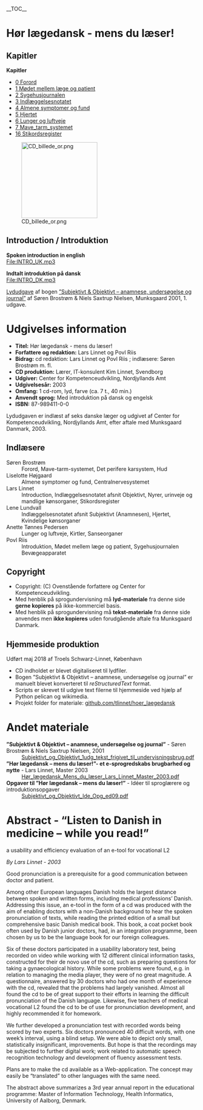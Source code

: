 __TOC__

= Hør lægedansk - mens du læser! =

== Kapitler ==

<div class="sidebar">

'''Kapitler'''

* [[0_Forord|0 Forord]]
* [[1_Mødet_mellem_læge_og_patient|1 Mødet mellem læge og patient]]
* [[2_Sygehusjournalen|2 Sygehusjournalen]]
* [[3_Indlæggelsesnotatet|3 Indlæggelsesnotatet]]
* [[4_Almene_symptomer_og_fund|4 Almene symptomer og fund]]
* [[5_Hjertet|5 Hjertet]]
* [[6_Lunger_og_luftveje|6 Lunger og luftveje]]
* [[7_Mave_tarm_systemet|7 Mave_tarm_systemet]]
* [[16_Stikordsregister|16 Stikordsregister]]


</div>
[[File:CD_billede_or.png|thumb|none|200px]]

== Introduction / Introduktion ==

'''Spoken introduction in english'''<br />
<html5media>File:INTRO_UK.mp3</html5media>

'''Indtalt introduktion på dansk'''<br />
<html5media>File:INTRO_DK.mp3</html5media>

[[Lydfiler|Lydudgave]] af bogen [[Media:Subjektivt_og_Objektivt_1udg_tekst_frigivet_til_undervisningsbrug.pdf|”Subjektivt &amp; Objektivt – anamnese, undersøgelse og journal”]] af Søren Brostrøm &amp; Niels Saxtrup Nielsen, Munksgaard 2001, 1. udgave.

= Udgivelses information =

* '''Titel:''' Hør lægedansk - mens du læser!
* '''Forfattere og redaktion:''' Lars Linnet og Povl Riis
* '''Bidrag:''' cd redaktion: Lars Linnet og Povl Riis ; indlæsere: Søren Brostrøm m. fl.
* '''CD produktion:''' Lærer, IT-konsulent Kim Linnet, Svendborg
* '''Udgiver:''' Center for Kompetenceudvikling, Nordjyllands Amt
* '''Udgivelsesår:''' 2003
* '''Omfang:''' 1 cd-rom, lyd, farve (ca. 7 t., 40 min.)
* '''Anvendt sprog:''' Med introduktion på dansk og engelsk
* '''ISBN:''' 87-989411-0-0

Lydudgaven er indlæst af seks danske læger og udgivet af Center for Kompetenceudvikling, Nordjyllands Amt, efter aftale med Munksgaard Danmark, 2003.

== Indlæsere ==

; Søren Brostrøm
: Forord, Mave-tarm-systemet, Det perifere karsystem, Hud
; Liselotte Højgaard
: Almene symptomer og fund, Centralnervesystemet
; Lars Linnet
: Introduction, Indlæggelsesnotatet afsnit Objektivt, Nyrer, urinveje og mandlige kønsorganer, Stikordsregister
; Lene Lundvall
: Indlæggelsesnotatet afsnit Subjektivt (Anamnesen), Hjertet, Kvindelige kønsorganer
; Anette Tønnes Pedersen
: Lunger og luftveje, Kirtler, Sanseorganer
; Povl Riis
: Introduktion, Mødet mellem læge og patient, Sygehusjournalen Bevægeapparatet

== Copyright ==

* Copyright: (C) Ovenstående forfattere og Center for Kompetenceudvikling.
* Med henblik på sprogundervisning må '''lyd-materiale''' fra denne side '''gerne kopieres''' på ikke-kommerciel basis.
* Med henblik på sprogundervisning må '''tekst-materiale''' fra denne side anvendes men '''ikke kopieres''' uden forudgående aftale fra Munksgaard Danmark.

== Hjemmeside produktion ==

Udført maj 2018 af Troels Schwarz-Linnet, København

* CD indholdet er blevet digitaliseret til lydfiler.
* Bogen ”Subjektivt &amp; Objektivt – anamnese, undersøgelse og journal” er manuelt blevet konverteret til ''reStructuredText'' format.
* Scripts er skrevet til udgive text filerne til hjemmeside ved hjælp af Python pelican og wikimedia.
* Projekt folder for materiale: [https://github.com/tlinnet/hoer_laegedansk github.com/tlinnet/hoer_laegedansk]

= Andet materiale =

; '''”Subjektivt &amp; Objektivt – anamnese, undersøgelse og journal”''' - Søren Brostrøm &amp; Niels Saxtrup Nielsen, 2001
: [[Media:Subjektivt_og_Objektivt_1udg_tekst_frigivet_til_undervisningsbrug.pdf | Subjektivt_og_Objektivt_1udg_tekst_frigivet_til_undervisningsbrug.pdf]]
; '''”Hør lægedansk – mens du læser!”- et e-sprogredskabs brugbarhed og nytte''' - Lars Linnet, Master 2003
: [[Media:Hør_lægedansk_Mens_du_læser_Lars_Linnet_Master_2003.pdf | Hør_lægedansk_Mens_du_læser_Lars_Linnet_Master_2003.pdf]]
; '''Opgaver til ”Hør lægedansk – mens du læser!”''' - Idéer til sproglærere og introduktionsopgaver
: [[Media:Subjektivt_og_Objektivt_Ide_Opg_ed09.pdf | Subjektivt_og_Objektivt_Ide_Opg_ed09.pdf]]

= Abstract - “Listen to Danish in medicine – while you read!” =

a usability and efficiency evaluation of an e-tool for vocational L2

''By Lars Linnet - 2003''

Good pronunciation is a prerequisite for a good communication between doctor and patient.

Among other European languages Danish holds the largest distance between spoken and written forms, including medical professions’ Danish. Addressing this issue, an e-tool in the form of a cd was produced with the aim of enabling doctors with a non-Danish background to hear the spoken pronunciation of texts, while reading the printed edition of a small but comprehensive basic Danish medical book. This book, a coat pocket book often used by Danish junior doctors, had, in an integration programme, been chosen by us to be the language book for our foreign colleagues.

Six of these doctors participated in a usability laboratory test, being recorded on video while working with 12 different clinical information tasks, constructed for their de novo use of the cd, such as preparing questions for taking a gynaecological history. While some problems were found, e.g. in relation to managing the media player, they were of no great magnitude. A questionnaire, answered by 30 doctors who had one month of experience with the cd, revealed that the problems had largely vanished. Almost all found the cd to be of great support to their efforts in learning the difficult pronunciation of the Danish language. Likewise, five teachers of medical vocational L2 found the cd to be of use for pronunciation development, and highly recommended it for homework.

We further developed a pronunciation test with recorded words being scored by two experts. Six doctors pronounced 40 difficult words, with one week’s interval, using a blind setup. We were able to depict only small, statistically insignificant, improvements. But hope is that the recordings may be subjected to further digital work; work related to automatic speech recognition technology and development of fluency assessment tests.

Plans are to make the cd available as a Web-application. The concept may easily be “translated” to other languages with the same need.

The abstract above summarizes a 3rd year annual report in the educational programme: Master of Information Technology, Health Informatics, University of Aalborg, Denmark.
